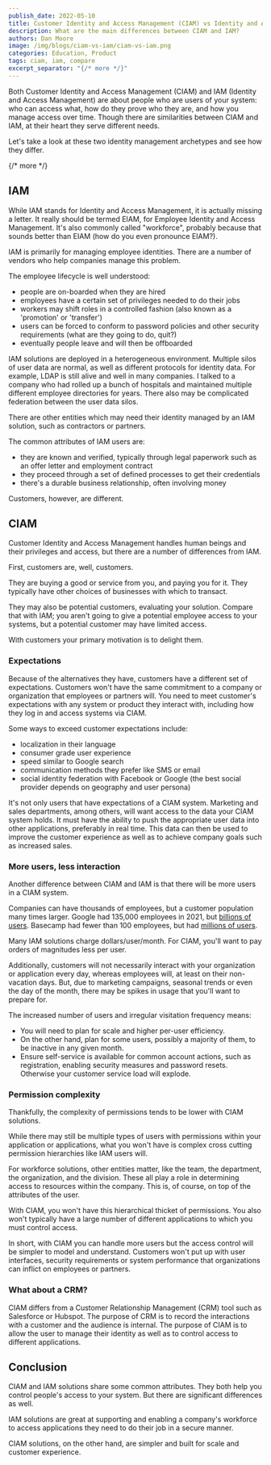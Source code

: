 ```yaml
---
publish_date: 2022-05-10 
title: Customer Identity and Access Management (CIAM) vs Identity and Access Management (IAM)
description: What are the main differences between CIAM and IAM?
authors: Dan Moore
image: /img/blogs/ciam-vs-iam/ciam-vs-iam.png
categories: Education, Product
tags: ciam, iam, compare
excerpt_separator: "{/* more */}"
---
```


Both Customer Identity and Access Management (CIAM) and IAM (Identity and Access Management) are about people who are users of your system: who can access what, how do they prove who they are, and how you manage access over time. Though there are similarities between CIAM and IAM, at their heart they serve different needs. 

Let's take a look at these two identity management archetypes and see how they differ.

{/* more */}


## IAM

While IAM stands for Identity and Access Management, it is actually missing a letter. It really should be termed EIAM, for Employee Identity and Access Management. It's also commonly called "workforce", probably because that sounds better than EIAM (how do you even pronounce EIAM?).

IAM is primarily for managing employee identities. There are a number of vendors who help companies manage this problem. 

The employee lifecycle is well understood:

* people are on-boarded when they are hired
* employees have a certain set of privileges needed to do their jobs
* workers may shift roles in a controlled fashion (also known as a 'promotion' or 'transfer')
* users can be forced to conform to password policies and other security requirements (what are they going to do, quit?)
* eventually people leave and will then be offboarded

IAM solutions are deployed in a heterogeneous environment. Multiple silos of user data are normal, as well as different protocols for identity data. For example, LDAP is still alive and well in many companies. I talked to a company who had rolled up a bunch of hospitals and maintained multiple different employee directories for years. There also may be complicated federation between the user data silos.

There are other entities which may need their identity managed by an IAM solution, such as contractors or partners. 

The common attributes of IAM users are:

* they are known and verified, typically through legal paperwork such as an offer letter and employment contract
* they proceed through a set of defined processes to get their credentials
* there's a durable business relationship, often involving money

Customers, however, are different.

## CIAM

Customer Identity and Access Management handles human beings and their privileges and access, but there are a number of differences from IAM.

First, customers are, well, customers.

They are buying a good or service from you, and paying you for it. They typically have other choices of businesses with which to transact. 

They may also be potential customers, evaluating your solution. Compare that with IAM; you aren't going to give a potential employee access to your systems, but a potential customer may have limited access.

With customers your primary motivation is to delight them.

### Expectations

Because of the alternatives they have, customers have a different set of expectations. Customers won't have the same commitment to a company or organization that employees or partners will. You need to meet customer's expectations with any system or product they interact with, including how they log in and access systems via CIAM.

Some ways to exceed customer expectations include:

* localization in their language
* consumer grade user experience
* speed similar to Google search
* communication methods they prefer like SMS or email
* social identity federation with Facebook or Google (the best social provider depends on geography and user persona)

It's not only users that have expectations of a CIAM system. Marketing and sales departments, among others, will want access to the data your CIAM system holds. It must have the ability to push the appropriate user data into other applications, preferably in real time. This data can then be used to improve the customer experience as well as to achieve company goals such as increased sales.

### More users, less interaction

Another difference between CIAM and IAM is that there will be more users in a CIAM system.

Companies can have thousands of employees, but a customer population many times larger. Google had 135,000 employees in 2021, but [billions of users](https://www.semrush.com/blog/google-search-statistics/). Basecamp had fewer than 100 employees, but had [millions of users](https://expandedramblings.com/index.php/basecamp-statistics-and-facts/).

Many IAM solutions charge dollars/user/month. For CIAM, you'll want to pay orders of magnitudes less per user.

Additionally, customers will not necessarily interact with your organization or application every day, whereas employees will, at least on their non-vacation days. But, due to marketing campaigns, seasonal trends or even the day of the month, there may be spikes in usage that you'll want to prepare for.

The increased number of users and irregular visitation frequency means:

* You will need to plan for scale and higher per-user efficiency.
* On the other hand, plan for some users, possibly a majority of them, to be inactive in any given month.
* Ensure self-service is available for common account actions, such as registration, enabling security measures and password resets. Otherwise your customer service load will explode.

### Permission complexity

Thankfully, the complexity of permissions tends to be lower with CIAM solutions.

While there may still be multiple types of users with permissions within your application or applications, what you won't have is complex cross cutting permission hierarchies like IAM users will.

For workforce solutions, other entities matter, like the team, the department, the organization, and the division. These all play a role in determining access to resources within the company. This is, of course, on top of the attributes of the user.

With CIAM, you won't have this hierarchical thicket of permissions. You also won't typically have a large number of different applications to which you must control access.

In short, with CIAM you can handle more users but the access control will be simpler to model and understand. Customers won't put up with user interfaces, security requirements or system performance that organizations can inflict on employees or partners.

### What about a CRM?

CIAM differs from a Customer Relationship Management (CRM) tool such as Salesforce or Hubspot. The purpose of CRM is to record the interactions with a customer and the audience is internal. The purpose of CIAM is to allow the user to manage their identity as well as to control access to different applications.

## Conclusion

CIAM and IAM solutions share some common attributes. They both help you control people's access to your system. But there are significant differences as well.

IAM solutions are great at supporting and enabling a company's workforce to access applications they need to do their job in a secure manner.

CIAM solutions, on the other hand, are simpler and built for scale and customer experience.
